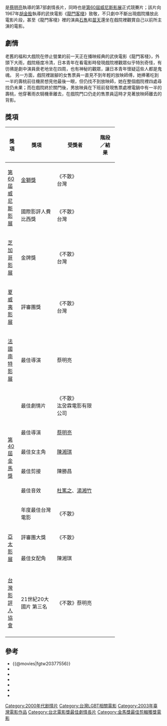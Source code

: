 {{Infobox film
| name           = 不散
| original_name  = ''Goodbye, Dragon Inn''
| image          = <!-- 檔案不存在 GDI Poster Medium1.jpg ，可從英文維基百科取得 -->
| caption        = 
| writer         = [[蔡明亮|蔡明亮]]
| starring       = [[李康生|李康生]]<br />[[陳湘琪|陳湘琪]]<br>[[三田村恭伸|三田村恭伸]]<br>[[楊貴媚|楊貴媚]]<br>[[石隽|石隽]]<br>[[苗天|苗天]]<br>[[陳昭榮|陳昭榮]]<br>[[李幼鸚鵡鵪鶉|李幼鸚鵡鵪鶉]]
| director       = [[蔡明亮|蔡明亮]]
| producer       = 梁宏志<br>王琮
| distributor    = 汯呄霖電影有限公司
| studio          = 汯呄霖電影有限公司
| released       = {{film date|2003|08|29|[[威尼斯影展|威尼斯影展]]|2003|12|12|臺灣|2004|07|21|法國|2004|09|17|美國|2004|09|29|比利時|2004|10|08|英國|2005|07|01|西班牙|2005|08|26|日本}}
| runtime        = 82 分鐘
| country        = {{台灣電影產地}}
| language       = [[華語|華語]]
| budget         = 
| 攝影          = 廖本榕
| 剪輯 = 陳勝昌
| imdb_id = tt0377556
| gross = [[新台幣|新台幣]] 202萬
}}

{{engname|《不散》|Goodbye, Dragon Inn}}是[[蔡明亮|蔡明亮]]執導的第7部劇情長片，同時也是[[威尼斯影展|第60屆威尼斯影展]]正式競賽片；該片向1967年[[胡金銓|胡金銓]]執導的武俠電影《[[龍門客棧|龍門客棧]]》致敬，不只劇中不斷出現戲院播放此電影片段，甚至《龍門客棧》裡的演員[[石雋|石雋]]和[[苗天|苗天]]還坐在戲院裡觀賞自己以前所主演的電影。

==劇情==
老舊的福和大戲院在停止營業的前一天正在播映經典的武俠電影《龍門客棧》，外頭下大雨，戲院極度冷清，日本青年在看電影時發現戲院裡觀眾似乎特別奇怪，有彷彿是劇中演員衰老地坐在四周，也有神秘的觀眾，讓日本青年懷疑這些人都是鬼魂。
另一方面，戲院裡跛腳的女售票員一直見不到年輕的放映師傅，她捧著吃到一半的壽桃前往機房想見他最後一眼，但仍找不到放映師，她在整個戲院裡四處尋找仍未果；而在戲院終於關門後，男放映員在下班前發現售票處裡電鍋中有一半的壽桃，他穿著雨衣騎機車離去，在戲院門口仍走的售票員這時才見著放映師離去的背影。


== 獎項 ==
{| class="wikitable" width="70%"
|-align=center
! width="10%"|獎項
! width="28%"|獎項
! width=<!保留調整空間"25%">|受獎者
! width="15%"|階段／結果
|- align=center
| rowspan="2"|[[威尼斯影展|第60屆威尼斯影展]]
| [[金獅獎|金獅獎]]
| 《不散》<br>台灣
| {{nom}}
|- align=center
| 國際影評人費比西獎
| 《不散》<br>台灣
| {{won}}
|- align=center
| rowspan="1"|[[芝加哥影展|芝加哥影展]]
| 金牌獎
| 《不散》<br>台灣
| {{won}}
|- align=center
| rowspan="1"|[[夏威夷影展|夏威夷影展]]
| 評審團獎
| 《不散》<br>台灣
| {{won}}
|- align=center
| rowspan="1"|[[法國|法國]][[南特影展|南特影展]]
| 最佳導演
| 蔡明亮
| {{won}}
|- align=center
| rowspan="6"|[[第40屆金馬獎|第40屆金馬獎]]
| 最佳劇情片
| 《不散》<br>汯呄霖電影有限公司
| {{nom}}
|- align=center
| 最佳導演
| [[蔡明亮|蔡明亮]]
| {{nom}}
|- align=center
| 最佳女主角
| [[陳湘琪|陳湘琪]]
| {{nom}}
|- align=center
| 最佳剪接
| 陳勝昌
| {{won}}
|- align=center
| 最佳音效
| [[杜篤之|杜篤之]]、[[湯湘竹|湯湘竹]]
| {{nom}}
|- align=center
| 年度最佳台灣電影
| 《不散》
| {{won}}
|- align=center
| rowspan="2"|[[亞太影展|亞太影展]]
| 評審團大獎
| 《不散》
| {{won}}
|- align=center
| 最佳女配角
| 陳湘琪
| {{won}}
|- align=center
|- align=center
|[[台灣影評人協會|台灣影評人協會]]||21世紀20大國片 第三名||《不散》蔡明亮||{{won}}
|-
|}

==參考==
*{{@movies|fgtw20377556}}
*{{douban}}
*{{Mtime|14334}}
*{{Amg movie|294121}}
*{{rotten-tomatoes|goodbye-dragon-inn}}
*{{hkmdb title|11215}}
*{{imdb title|0377556}}

{{蔡明亮電影作品}}
{{台北電影獎最佳劇情片}}
{{台北電影獎媒體推薦}}
{{DEFAULTSORT:BU}}
[[Category:2000年代剧情片|Category:2000年代剧情片]]
[[Category:台灣LGBT相關電影|Category:台灣LGBT相關電影]]
[[Category:2003年臺灣電影作品|Category:2003年臺灣電影作品]]
[[Category:台北電影獎最佳劇情長片|Category:台北電影獎最佳劇情長片]]
[[Category:金馬獎最佳剪輯獲獎電影|Category:金馬獎最佳剪輯獲獎電影]]